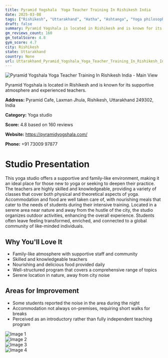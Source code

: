 ```yaml
---
title: Pyramid Yogshala  Yoga Teacher Training In Rishikesh India
date: 2025-03-08
tags: ["Rishikesh", "Uttarakhand", "Hatha", "Ashtanga", "Yoga philosophy", "supportive atmosphere", "serene location", "Rishikesh"]  
draft: false
summary: Pyramid Yogshala is located in Rishikesh and is known for its supportive atmosphere and experienced teachers.
gm_reviews_count: 160
gm_totalScore: 4.8
gym_score: 4.7
city: Rishikesh
state: Uttarakhand
country: None
url: Uttarakhand_Pyramid_Yogshala_Yoga_Teacher_Training_In_Rishikesh_India
---
```


<div className="aspect-[16/9] relative my-8">
  <img 
    src="https://lh5.googleusercontent.com/p/AF1QipPpMrFWTeJamjUrF2oqHxZlCEmCaJAekI7qqPAm=w1920-h1080-k-no"
    alt="Pyramid Yogshala  Yoga Teacher Training In Rishikesh India - Main View"
    className="object-cover absolute inset-0 w-full h-full rounded-lg"
  />
</div>

Pyramid Yogshala is located in Rishikesh and is known for its supportive atmosphere and experienced teachers.

**Address:** Pyramid Cafe, Laxman Jhula, Rishikesh, Uttarakhand 249302, India

**Category:** Yoga studio

**Score:** 4.8 based on 160 reviews

**Website:** https://pyramidyogshala.com/

**Phone:** +91 73009 97877

# Studio Presentation

This yoga studio offers a supportive and family-like environment, making it an ideal place for those new to yoga or seeking to deepen their practice. The teachers are highly skilled and knowledgeable, providing a variety of classes that cover both physical and theoretical aspects of yoga. Accommodation and food are well taken care of, with nourishing meals that cater to the needs of students during their intensive training. Located in a serene area near nature and away from the hustle of the city, the studio organizes outdoor activities, enhancing the overall experience. Students often leave feeling transformed, enriched, and connected to a global community of like-minded individuals.

## Why You'll Love It

- Family-like atmosphere with supportive staff and community
- Skilled and knowledgeable teachers
- Nourishing and delicious food provided daily
- Well-structured program that covers a comprehensive range of topics
- Serene location in nature, away from city noise

## Areas for Improvement

- Some students reported the noise in the area during the night
- Accommodation not always on-premises, requiring short walks for breaks
- Perceived as an introductory rather than fully independent teaching program

<div className="grid grid-cols-1 xl:grid-cols-2 gap-4 my-8">
<div className="aspect-[4/3] relative"><img src="https://lh3.googleusercontent.com/p/AF1QipNDwxqQgDTzH8j00-3qc2T51muS5xsHZQr5Z_xP=w1920-h1080-k-no" alt="Image 1" className="object-cover absolute inset-0 w-full h-full rounded-lg" /></div>
<div className="aspect-[4/3] relative"><img src="https://lh5.googleusercontent.com/p/AF1QipPiGnmw617pNEj1ieL0_B1xrBKdXNnZxtLtK_BU=w1920-h1080-k-no" alt="Image 2" className="object-cover absolute inset-0 w-full h-full rounded-lg" /></div>
<div className="aspect-[4/3] relative"><img src="https://lh5.googleusercontent.com/p/AF1QipMkTpmc9SIqY2Ddq0LpDoKsEJKXb0QA3qsxqfTv=w1920-h1080-k-no" alt="Image 3" className="object-cover absolute inset-0 w-full h-full rounded-lg" /></div>
<div className="aspect-[4/3] relative"><img src="https://lh5.googleusercontent.com/p/AF1QipO4Abtuj4-NDYCIsKhFxwWan_Yf-lTkfux5Xs6r=w1920-h1080-k-no" alt="Image 4" className="object-cover absolute inset-0 w-full h-full rounded-lg" /></div>
</div>